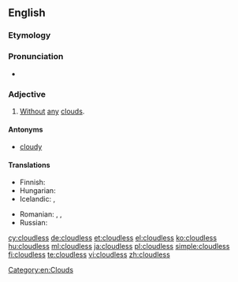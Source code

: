 ==English==

===Etymology===
{{suffix|cloud|less}}

===Pronunciation===
* {{audio|En-us-cloudless.ogg|Audio (US)}}

===Adjective===
{{en-adj}}

# {{context|weather|lang=en}} [[without|Without]] [[any]] [[cloud]]s.

====Antonyms====
* [[cloudy]]

====Translations====
{{trans-top|without any clouds}}
* Finnish: {{t+|fi|pilvetön}}
* Hungarian: {{t+|hu|felhőtlen}}
* Icelandic: {{t-|is|heiður}}, {{t-|is|heiðskír}}
{{trans-mid}}
* Romanian: {{t-|ro|senin}},  {{t+|ro|clar}},  {{t-|ro|limpede}}
* Russian: {{t+|ru|безоблачный|tr=b'ezóblačnyj}}
{{trans-bottom}}

[[Category:en:Clouds]]

[[cy:cloudless]]
[[de:cloudless]]
[[et:cloudless]]
[[el:cloudless]]
[[ko:cloudless]]
[[hu:cloudless]]
[[ml:cloudless]]
[[ja:cloudless]]
[[pl:cloudless]]
[[simple:cloudless]]
[[fi:cloudless]]
[[te:cloudless]]
[[vi:cloudless]]
[[zh:cloudless]]